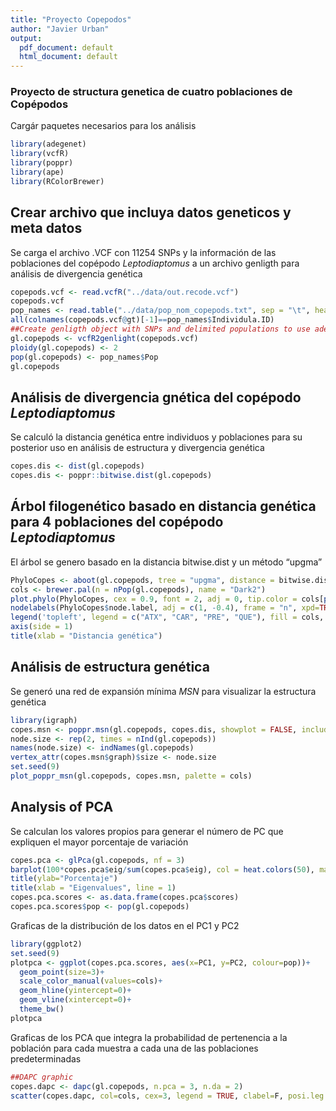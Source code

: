 ```yaml
---
title: "Proyecto Copepodos"
author: "Javier Urban"
output:
  pdf_document: default
  html_document: default
---
```


### Proyecto de structura genetica de cuatro poblaciones de Copépodos

Cargár paquetes necesarios para los análisis  
```r
library(adegenet)
library(vcfR)
library(poppr)
library(ape)
library(RColorBrewer)
```

## Crear archivo que incluya datos geneticos y meta datos  

Se carga el archivo .VCF con 11254 SNPs y la información de las poblaciones del copépodo *Leptodiaptomus* a un archivo genligth para análisis de divergencia genética 
```r
copepods.vcf <- read.vcfR("../data/out.recode.vcf")
copepods.vcf
pop_names <- read.table("../data/pop_nom_copepods.txt", sep = "\t", header = TRUE)
all(colnames(copepods.vcf@gt)[-1]==pop_names$Individula.ID)
##Create genligth object with SNPs and delimited populations to use adegenet and poppr
gl.copepods <- vcfR2genlight(copepods.vcf)
ploidy(gl.copepods) <- 2
pop(gl.copepods) <- pop_names$Pop
gl.copepods
```

## Análisis de divergencia gnética del copépodo *Leptodiaptomus*

Se calculó la distancia genética entre individuos y poblaciones para su posterior uso en análisis de estructura y divergencia genética
```r
copes.dis <- dist(gl.copepods)
copes.dis <- poppr::bitwise.dist(gl.copepods) 
```

## Árbol filogenético basado en distancia genética para 4 poblaciones del copépodo *Leptodiaptomus*

El árbol se genero basado en la distancia bitwise.dist y un método "upgma"
```r
PhyloCopes <- aboot(gl.copepods, tree = "upgma", distance = bitwise.dist, sample = 100, showtree = F, cutoff = 50, quiet = T)
cols <- brewer.pal(n = nPop(gl.copepods), name = "Dark2")
plot.phylo(PhyloCopes, cex = 0.9, font = 2, adj = 0, tip.color = cols[pop(gl.copepods)])
nodelabels(PhyloCopes$node.label, adj = c(1, -0.4), frame = "n", xpd=TRUE)
legend('topleft', legend = c("ATX", "CAR", "PRE", "QUE"), fill = cols, border = TRUE, bty = "n", cex = 1)
axis(side = 1)
title(xlab = "Distancia genética")
```

## Análisis de estructura genética 

Se generó una red de expansión mínima *MSN* para visualizar la estructura genética  
```r
library(igraph)
copes.msn <- poppr.msn(gl.copepods, copes.dis, showplot = FALSE, include.ties = T)
node.size <- rep(2, times = nInd(gl.copepods))
names(node.size) <- indNames(gl.copepods)
vertex_attr(copes.msn$graph)$size <- node.size
set.seed(9)
plot_poppr_msn(gl.copepods, copes.msn, palette = cols)
```

## Analysis of PCA

Se calculan los valores propios para generar el número de PC que expliquen el mayor porcentaje de variación  
```r
copes.pca <- glPca(gl.copepods, nf = 3)
barplot(100*copes.pca$eig/sum(copes.pca$eig), col = heat.colors(50), main="PCA Eigenvalues")
title(ylab="Porcentaje")
title(xlab = "Eigenvalues", line = 1)
copes.pca.scores <- as.data.frame(copes.pca$scores)
copes.pca.scores$pop <- pop(gl.copepods)

```

Graficas de la distribución de los datos en el PC1 y PC2 
```r
library(ggplot2)
set.seed(9)
plotpca <- ggplot(copes.pca.scores, aes(x=PC1, y=PC2, colour=pop))+
  geom_point(size=3)+ 
  scale_color_manual(values=cols)+
  geom_hline(yintercept=0)+
  geom_vline(xintercept=0)+
  theme_bw()
plotpca
```

Graficas de los PCA que integra la probabilidad de pertenencia a la población para cada muestra a cada una de las poblaciones predeterminadas
```r
##DAPC graphic
copes.dapc <- dapc(gl.copepods, n.pca = 3, n.da = 2)
scatter(copes.dapc, col=cols, cex=3, legend = TRUE, clabel=F, posi.leg = "bottomleft", scree.pca = TRUE, posi.pca = "topright", cleg = 0.5)
```





